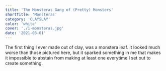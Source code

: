 ```yaml
---
title: 'The Monsteras Gang of (Pretty) Monsters'
shortTitle: 'Monsteras'
category: 'CLAYSLAY'
color: 'white'
cover: './1-monsteras.jpg'
date: '2021-03-01'
---
```


The first thing I ever made out of clay, was a monstera leaf. It looked much worse than those pictured here, but it sparked something in me that makes it impossible to abstain from making at least one everytime I set out to create something.
